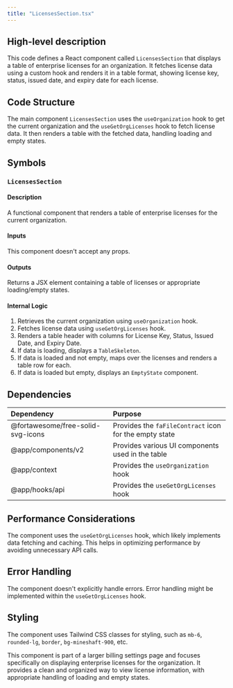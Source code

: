 ```yaml
---
title: "LicensesSection.tsx"
---
```


## High-level description
This code defines a React component called `LicensesSection` that displays a table of enterprise licenses for an organization. It fetches license data using a custom hook and renders it in a table format, showing license key, status, issued date, and expiry date for each license.

## Code Structure
The main component `LicensesSection` uses the `useOrganization` hook to get the current organization and the `useGetOrgLicenses` hook to fetch license data. It then renders a table with the fetched data, handling loading and empty states.

## Symbols

### `LicensesSection`
#### Description
A functional component that renders a table of enterprise licenses for the current organization.

#### Inputs
This component doesn't accept any props.

#### Outputs
Returns a JSX element containing a table of licenses or appropriate loading/empty states.

#### Internal Logic
1. Retrieves the current organization using `useOrganization` hook.
2. Fetches license data using `useGetOrgLicenses` hook.
3. Renders a table header with columns for License Key, Status, Issued Date, and Expiry Date.
4. If data is loading, displays a `TableSkeleton`.
5. If data is loaded and not empty, maps over the licenses and renders a table row for each.
6. If data is loaded but empty, displays an `EmptyState` component.

## Dependencies
| Dependency | Purpose |
|:-----------|:--------|
| @fortawesome/free-solid-svg-icons | Provides the `faFileContract` icon for the empty state |
| @app/components/v2 | Provides various UI components used in the table |
| @app/context | Provides the `useOrganization` hook |
| @app/hooks/api | Provides the `useGetOrgLicenses` hook |

## Performance Considerations
The component uses the `useGetOrgLicenses` hook, which likely implements data fetching and caching. This helps in optimizing performance by avoiding unnecessary API calls.

## Error Handling
The component doesn't explicitly handle errors. Error handling might be implemented within the `useGetOrgLicenses` hook.

## Styling
The component uses Tailwind CSS classes for styling, such as `mb-6`, `rounded-lg`, `border`, `bg-mineshaft-900`, etc.

This component is part of a larger billing settings page and focuses specifically on displaying enterprise licenses for the organization. It provides a clean and organized way to view license information, with appropriate handling of loading and empty states.